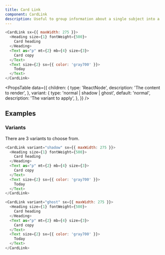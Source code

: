 ```yaml
---
title: Card Link
component: CardLink
description: Useful to group information about a single subject into a link.
---
```


```js live
<CardLink sx={{ maxWidth: 275 }}>
  <Heading size={1} fontWeight={500}>
    Card heading
  </Heading>
  <Text as="p" mt={2} mb={4} size={3}>
    Card copy
  </Text>
  <Text size={2} sx={{ color: 'gray700' }}>
    Today
  </Text>
</CardLink>
```

<PropsTable
  data={{
    children: {
      type: 'ReactNode',
      description: 'The content to render',
    },
    variant: {
      type: 'normal | shadow | ghost',
      default: 'normal',
      description: 'The variant to apply',
    },
  }}
/>

## Examples

### Variants

There are 3 variants to choose from.

```js live
<CardLink variant="shadow" sx={{ maxWidth: 275 }}>
  <Heading size={1} fontWeight={500}>
    Card heading
  </Heading>
  <Text as="p" mt={2} mb={4} size={3}>
    Card copy
  </Text>
  <Text size={2} sx={{ color: 'gray700' }}>
    Today
  </Text>
</CardLink>
```

```js live
<CardLink variant="ghost" sx={{ maxWidth: 275 }}>
  <Heading size={1} fontWeight={500}>
    Card heading
  </Heading>
  <Text as="p" mt={2} mb={4} size={3}>
    Card copy
  </Text>
  <Text size={2} sx={{ color: 'gray700' }}>
    Today
  </Text>
</CardLink>
```
